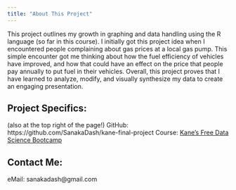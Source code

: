 ```yaml
---
title: "About This Project"
---
```


This project outlines my growth in graphing and data handling using the R language (so far in this course). I initially got this project idea when I encountered people complaining about gas prices at a local gas pump. This simple encounter got me thinking about how the fuel efficiency of vehicles have improved, and how that could have an effect on the price that people pay annually to put fuel in their vehicles. Overall, this project proves that I have learned to analyze, modify, and visually synthesize my data to create an engaging presentation.

## Project Specifics:
(also at the top right of the page!)
GitHub: https://github.com/SanakaDash/kane-final-project 
Course: [Kane's Free Data Science Bootcamp](https://bootcamp.davidkane.info/)

## Contact Me:
eMail: sanakadash@gmail.com
